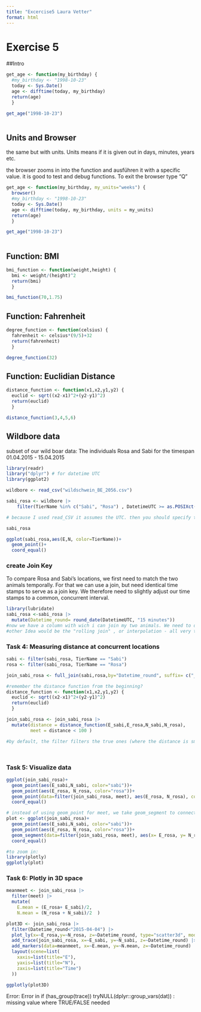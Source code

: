 ```yaml
---
title: "Excercise5 Laura Vetter"
format: html
---
```


# Exercise 5

##Intro

```r
get_age <- function(my_birthday) {
  #my_birthday <- "1998-10-23"
  today <- Sys.Date()
  age <- difftime(today, my_birthday)
  return(age)
  }

get_age("1998-10-23")
  
```

## Units and Browser
the same but with units. Units means if it is given out in days, minutes, years etc. 

the browser zooms in into the function and ausführen it with a specific value. 
it is good to test and debug functions. 
To exit the browser type "Q"
```r
get_age <- function(my_birthday, my_units="weeks") {
  browser()
  #my_birthday <- "1998-10-23"
  today <- Sys.Date()
  age <- difftime(today, my_birthday, units = my_units)
  return(age)
  }

get_age("1998-10-23")
  
```


## Function: BMI
```r
bmi_function <- function(weight,height) {
  bmi <- weight/(height)^2
  return(bmi)
  }

bmi_function(70,1.75)

```

## Function: Fahrenheit
```r
degree_function <- function(celsius) {
  fahrenheit <- celsius*(9/5)+32
  return(fahrenheit)
  }

degree_function(32)

```

## Function: Euclidian Distance
```r
distance_function <- function(x1,x2,y1,y2) {
  euclid <- sqrt((x2-x1)^2+(y2-y1)^2)
  return(euclid)
  }

distance_function(3,4,5,6)
```

## Wildbore data
subset of our wild boar data: 
The individuals Rosa and Sabi for the timespan 01.04.2015 - 15.04.2015

```r
library(readr)
library("dplyr") # for datetime UTC
library(ggplot2)

wildbore <- read_csv("wildschwein_BE_2056.csv")

sabi_rosa <- wildbore |>
    filter(TierName %in% c("Sabi", "Rosa") , DatetimeUTC >= as.POSIXct("2015-04-01", tz="UTC"), DatetimeUTC < as.POSIXct("2015-04-15", tz="UTC"))

# because I used read_CSV it assumes the UTC. then you should specify the local timezone. Therefore, when I type in 2015-04-01 it also shows me the data of 2015-03-31. We have to specify the datetime with DatetimeUTC < as.POSIXct("2015-04-15", tz="UTC")

sabi_rosa

ggplot(sabi_rosa,aes(E,N, color=TierName))+
  geom_point()+
  coord_equal()
```

### create Join Key
To compare Rosa and Sabi’s locations, we first need to match the two animals temporally. For that we can use a join, but need identical time stamps to serve as a join key. We therefore need to slightly adjust our time stamps to a common, concurrent interval.
```r
library(lubridate)
sabi_rosa <-sabi_rosa |> 
  mutate(Datetime_round= round_date(DatetimeUTC, "15 minutes"))
#now we have a column with wich i can join my two animals. We need to do this because the data was not perfectly homogenous of the two individuals sabi and Rosa. 
#other Idea would be the "rolling join" , or interpolation - all very tricky. 
```


### Task 4: Measuring distance at concurrent locations
```r
sabi <- filter(sabi_rosa, TierName == "Sabi")
rosa <- filter(sabi_rosa, TierName == "Rosa")

join_sabi_rosa <- full_join(sabi,rosa,by="Datetime_round", suffix= c("_sabi", "_rosa"))

#remember the distance function from the beginning?
distance_function <- function(x1,x2,y1,y2) {
  euclid <- sqrt((x2-x1)^2+(y2-y1)^2)
  return(euclid)
  }

join_sabi_rosa <- join_sabi_rosa |> 
  mutate(distance = distance_function(E_sabi,E_rosa,N_sabi,N_rosa),
         meet = distance < 100 )

#by default, the filter filters the true ones (where the distance is smaller than 100).




```

### Task 5: Visualize data
```r
ggplot(join_sabi_rosa)+
  geom_point(aes(E_sabi,N_sabi, color="sabi"))+
  geom_point(aes(E_rosa, N_rosa, color="rosa"))+
  geom_point(data=filter(join_sabi_rosa, meet), aes(E_rosa, N_rosa), color="green")+
  coord_equal()

# instead of using geom_point for meet, we take geom_segment to connect the points where they meet
plot <- ggplot(join_sabi_rosa)+
  geom_point(aes(E_sabi,N_sabi, color="sabi"))+
  geom_point(aes(E_rosa, N_rosa, color="rosa"))+
  geom_segment(data=filter(join_sabi_rosa, meet), aes(x= E_rosa, y= N_rosa, xend=E_sabi, yend=N_sabi), color="black")+
  coord_equal()

#to zoom in:
library(plotly)
ggplotly(plot)
```

### Task 6: Plotly in 3D space 
```r
meanmeet <- join_sabi_rosa |> 
  filter(meet) |> 
  mutate(
    E.mean = (E_rosa+ E_sabi)/2,
    N.mean = (N_rosa + N_sabi)/2  )

plot3D <- join_sabi_rosa |> 
  filter(Datetime_round<"2015-04-04") |> 
  plot_ly(x=~E_rosa,y=~N_rosa, z=~Datetime_round, type="scatter3d", modes="lines") |> 
  add_trace(join_sabi_rosa, x=~E_sabi, y=~N_sabi, z=~Datetime_round) |> 
  add_markers(data=meanmeet, x=~E.mean, y=~N.mean, z=~Datetime_round) |> 
  layout(scene=list(
    xaxis=list(title="E"),
    yaxis=list(title="N"),
    zaxis=list(title="Time")
  ))

ggplotly(plot3D)
```

Error:
Error in if (has_group(trace)) tryNULL(dplyr::group_vars(dat)) : 
  missing value where TRUE/FALSE needed